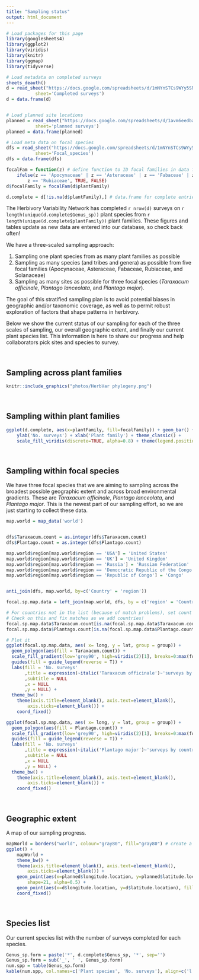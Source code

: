 ```yaml
---
title: "Sampling status"
output: html_document
---
```


```r

# Load packages for this page
library(googlesheets4)
library(ggplot2)
library(viridis)
library(knitr)
library(ggmap)
library(tidyverse)

# Load metadata on completed surveys
sheets_deauth()
d = read_sheet("https://docs.google.com/spreadsheets/d/1mNYnSTCs9WYy5SN2HF4VYep550Sccz9xU5o8JuYut-A/edit?usp=sharing",
           sheet='Completed surveys')
d = data.frame(d)


# Load planned site locations
planned = read_sheet("https://docs.google.com/spreadsheets/d/1avm6eedbaLt3V1E3q2lg6IuUs7mPPEKWcsvlhWsfqk4/edit?usp=sharing",
           sheet='planned surveys')
planned = data.frame(planned)

# Load meta data on focal species
dfs = read_sheet("https://docs.google.com/spreadsheets/d/1mNYnSTCs9WYy5SN2HF4VYep550Sccz9xU5o8JuYut-A/edit?usp=sharing",
           sheet='Focal_species')
dfs = data.frame(dfs)

focalFam = function(z) # define function to ID focal families in data frame
	ifelse(z == 'Apocynaceae' | z == 'Asteraceae' | z == 'Fabaceae' | z == 'Solanaceae' |
		z == 'Rubiaceae', TRUE, FALSE)
d$focalFamily = focalFam(d$plantFamily)

d.complete = d[!is.na(d$plantFamily),] # data.frame for complete entries

```

The Herbivory Variability Network has completed `r nrow(d)` surveys on `r length(unique(d.complete$Genus_sp))` plant species from `r length(unique(d.complete$plantFamily))` plant families. These figures and tables update as new data are entered into our database, so check back often! 

We have a three-scaled sampling approach:

1. Sampling one plant species from as many plant families as possible
2. Sampling as many species (and tribes and genera) as possible from five focal families (Apocynaceae, Asteraceae, Fabaceae, Rubiaceae, and Solanaceae)
3. Sampling as many sites as possible for three focal species (_Taraxacum officinale_, _Plantago lanceolata_, and _Plantago major_). 

The goal of this stratified sampling plan is to avoid potential biases in geographic and/or taxonomic coverage, as well as to permit robust exploration of factors that shape patterns in herbivory.

Below we show the current status of our sampling for each of the three scales of sampling, our overall geographic extent, and finally our current plant species list. This information is here to share our progress and help collaborators pick sites and species to survey.

<br>

## Sampling across plant families

```r
knitr::include_graphics("photos/HerbVar phylogeny.png")
```

<br>

## Sampling within plant families

```r

ggplot(d.complete, aes(x=plantFamily, fill=focalFamily)) + geom_bar() + coord_flip() + 
	ylab('No. surveys') + xlab('Plant family') + theme_classic() +
	scale_fill_viridis(discrete=TRUE, alpha=0.8) + theme(legend.position = "none")
```

<br>

## Sampling within focal species

We have three focal species that we are aiming to sampling across the broadest possible geographic extent and across broad environmental gradients. These are _Taraxacum officinale_, _Plantago lanceolata_, and _Plantago major_. This is the newest part of our sampling effort, so we are just starting to collect these data.

```r
map.world = map_data('world')


dfs$Taraxacum.count = as.integer(dfs$Taraxacum.count)
dfs$Plantago.count = as.integer(dfs$Plantago.count)

map.world$region[map.world$region == 'USA'] = 'United States'
map.world$region[map.world$region == 'UK'] = 'United Kingdom'
map.world$region[map.world$region == 'Russia'] = 'Russian Federation'
map.world$region[map.world$region == 'Democratic Republic of the Congo'] = 'The Democratic Republic of The Congo'
map.world$region[map.world$region == 'Republic of Congo'] = 'Congo'


anti_join(dfs, map.world, by=c('Country' = 'region'))

focal.sp.map.data = left_join(map.world, dfs, by = c('region' = 'Country'))

# For countries not in the list (because of match problems), set count to zero
# Check on this and fix matches as we add countries!
focal.sp.map.data$Taraxacum.count[is.na(focal.sp.map.data$Taraxacum.count)] = 0
focal.sp.map.data$Plantago.count[is.na(focal.sp.map.data$Plantago.count)] = 0
```


```r

# Plot it
ggplot(focal.sp.map.data, aes( x= long, y = lat, group = group)) +
  geom_polygon(aes(fill = Taraxacum.count)) +
  scale_fill_gradient(low='grey90', high=viridis(2)[1], breaks=0:max(focal.sp.map.data$Taraxacum.count)) +
  guides(fill = guide_legend(reverse = T)) +
  labs(fill = 'No. surveys'
       ,title = expression(~italic('Taraxacum officinale')~'surveys by country')
       ,subtitle = NULL
       ,x = NULL
       ,y = NULL) +
  theme_bw() +
	theme(axis.title=element_blank(), axis.text=element_blank(),
		axis.ticks=element_blank()) +
	coord_fixed()
```

```r
ggplot(focal.sp.map.data, aes( x= long, y = lat, group = group)) +
  geom_polygon(aes(fill = Plantago.count)) +
  scale_fill_gradient(low='grey90', high=viridis(2)[1], breaks=0:max(focal.sp.map.data$Plantago.count)) +
  guides(fill = guide_legend(reverse = T)) +
  labs(fill = 'No. surveys'
       ,title = expression(~italic('Plantago major')~'surveys by country')
       ,subtitle = NULL
       ,x = NULL
       ,y = NULL) +
  theme_bw() +
	theme(axis.title=element_blank(), axis.text=element_blank(),
		axis.ticks=element_blank()) +
	coord_fixed()

```

<br>

## Geographic extent

A map of our sampling progress.

```r
mapWorld = borders("world", colour="gray80", fill="gray80") # create a layer of borders
ggplot() + 
	mapWorld + 
	theme_bw() + 
	theme(axis.title=element_blank(), axis.text=element_blank(),
		axis.ticks=element_blank()) + 
	geom_point(aes(x=planned$longitude.location, y=planned$latitude.location), fill=viridis(2,)[1], size=1.25,
		shape=21, alpha=0.5) +
	geom_point(aes(x=d$longitude.location, y=d$latitude.location), fill=viridis(2)[2], size=1.75, shape=21) +
	coord_fixed()
```

<br>

## Species list

Our current species list with the number of surveys completed for each species.

```r
Genus_sp.form = paste('*', d.complete$Genus_sp, '*', sep='')
Genus_sp.form = sub('_', ' ', Genus_sp.form)
num.spp = table(Genus_sp.form)
kable(num.spp, col.names=c('Plant species', 'No. surveys'), align=c('l','l'))
```

